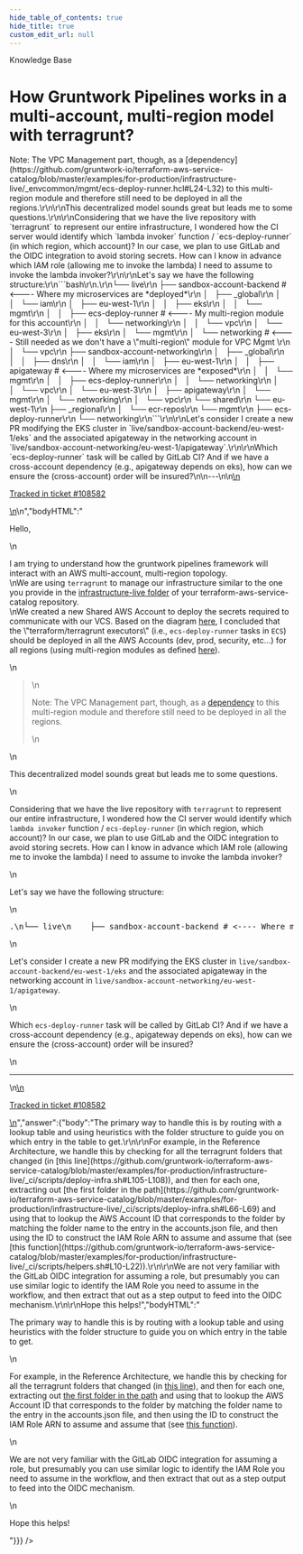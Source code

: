 ```yaml
---
hide_table_of_contents: true
hide_title: true
custom_edit_url: null
---
```



<CenterLayout>
<span className="searchCategory">Knowledge Base</span>
<h1>How Gruntwork Pipelines works in a multi-account, multi-region model with terragrunt?</h1>
<GitHub discussion={{"id":"D_kwDOF8slf84APhcA","number":416,"author":{"login":"chambodn"},"title":"How Gruntwork Pipelines works in a multi-account, multi-region model with terragrunt?","body":"\nHello,\r\n\r\nI am trying to understand how the gruntwork pipelines framework will interact with an AWS multi-account, multi-region topology. \r\nWe are using `terragrunt` to manage our infrastructure similar to the one you provide in the [infrastructure-live folder](https://github.com/gruntwork-io/terraform-aws-service-catalog/tree/master/examples/for-production/infrastructure-live) of your terraform-aws-service-catalog repository. \r\nWe created a new Shared AWS Account to deploy the secrets required to communicate with our VCS. Based on the diagram [here](https://docs.gruntwork.io/assets/images/landing-zone-ref-arch-08ff1641db41e41a0ad9d50c34a4a61b.png), I concluded that the \"terraform/terragrunt executors\" (i.e., `ecs-deploy-runner` tasks in `ECS`) should be deployed in all the AWS Accounts (dev, prod, security, etc...) for all regions (using multi-region modules as defined [here](https://github.com/gruntwork-io/terraform-aws-service-catalog/blob/master/examples/for-production/infrastructure-live/_envcommon/mgmt/ecs-deploy-runner.hcl#L38-L60)). \r\n\r\n> Note: The VPC Management part, though, as a [dependency](https://github.com/gruntwork-io/terraform-aws-service-catalog/blob/master/examples/for-production/infrastructure-live/_envcommon/mgmt/ecs-deploy-runner.hcl#L24-L32) to this multi-region module and therefore still need to be deployed in all the regions.\r\n\r\nThis decentralized model sounds great but leads me to some questions.\r\n\r\nConsidering that we have the live repository with `terragrunt` to represent our entire infrastructure, I wondered how the CI server would identify which `lambda invoker` function / `ecs-deploy-runner` (in which region, which account)? In our case, we plan to use GitLab and the OIDC integration to avoid storing secrets. How can I know in advance which IAM role (allowing me to invoke the lambda) I need to assume to invoke the lambda invoker?\r\n\r\nLet's say we have the following structure:\r\n```bash\r\n.\r\n└── live\r\n    ├── sandbox-account-backend # <---- Where my microservices are *deployed*\r\n    │   ├── _global\r\n    │   │   └── iam\r\n    │   ├── eu-west-1\r\n    │   │   ├── eks\r\n    │   │   └── mgmt\r\n    │   │       ├── ecs-deploy-runner # <---- My multi-region module for this account\r\n    │   │       └── networking\r\n    │   │           └── vpc\r\n    │   └── eu-west-3\r\n    │       ├── eks\r\n    │       └── mgmt\r\n    │           └── networking # <---- Still needed as we don't have a \"multi-region\" module for VPC Mgmt \r\n    │               └── vpc\r\n    ├── sandbox-account-networking\r\n    │   ├── _global\r\n    │   │   ├── dns\r\n    │   │   └── iam\r\n    │   ├── eu-west-1\r\n    │   │   ├── apigateway # <---- Where my microservices are *exposed*\r\n    │   │   └── mgmt\r\n    │   │       ├── ecs-deploy-runner\r\n    │   │       └── networking\r\n    │   │           └── vpc\r\n    │   └── eu-west-3\r\n    │       ├── apigateway\r\n    │       └── mgmt\r\n    │           └── networking\r\n    │               └── vpc\r\n    └── shared\r\n        └── eu-west-1\r\n            ├── _regional\r\n            │   └── ecr-repos\r\n            └── mgmt\r\n                ├── ecs-deploy-runner\r\n                └── networking\r\n```\r\n\r\nLet's consider I create a new PR modifying the EKS cluster in `live/sandbox-account-backend/eu-west-1/eks` and the associated apigateway in the networking account in `live/sandbox-account-networking/eu-west-1/apigateway`.\r\n\r\nWhich `ecs-deploy-runner` task will be called by GitLab CI? And if we have a cross-account dependency (e.g., apigateway depends on eks), how can we ensure the (cross-account) order will be insured?\n\n---\n\n<ins datetime=\"2022-05-12T11:51:35Z\">\n  <p><a href=\"https://support.gruntwork.io/hc/requests/108582\">Tracked in ticket #108582</a></p>\n</ins>\n","bodyHTML":"<p dir=\"auto\">Hello,</p>\n<p dir=\"auto\">I am trying to understand how the gruntwork pipelines framework will interact with an AWS multi-account, multi-region topology.<br>\nWe are using <code class=\"notranslate\">terragrunt</code> to manage our infrastructure similar to the one you provide in the <a href=\"https://github.com/gruntwork-io/terraform-aws-service-catalog/tree/master/examples/for-production/infrastructure-live\">infrastructure-live folder</a> of your terraform-aws-service-catalog repository.<br>\nWe created a new Shared AWS Account to deploy the secrets required to communicate with our VCS. Based on the diagram <a href=\"https://docs.gruntwork.io/assets/images/landing-zone-ref-arch-08ff1641db41e41a0ad9d50c34a4a61b.png\" rel=\"nofollow\">here</a>, I concluded that the \"terraform/terragrunt executors\" (i.e., <code class=\"notranslate\">ecs-deploy-runner</code> tasks in <code class=\"notranslate\">ECS</code>) should be deployed in all the AWS Accounts (dev, prod, security, etc...) for all regions (using multi-region modules as defined <a href=\"https://github.com/gruntwork-io/terraform-aws-service-catalog/blob/master/examples/for-production/infrastructure-live/_envcommon/mgmt/ecs-deploy-runner.hcl#L38-L60\">here</a>).</p>\n<blockquote>\n<p dir=\"auto\">Note: The VPC Management part, though, as a <a href=\"https://github.com/gruntwork-io/terraform-aws-service-catalog/blob/master/examples/for-production/infrastructure-live/_envcommon/mgmt/ecs-deploy-runner.hcl#L24-L32\">dependency</a> to this multi-region module and therefore still need to be deployed in all the regions.</p>\n</blockquote>\n<p dir=\"auto\">This decentralized model sounds great but leads me to some questions.</p>\n<p dir=\"auto\">Considering that we have the live repository with <code class=\"notranslate\">terragrunt</code> to represent our entire infrastructure, I wondered how the CI server would identify which <code class=\"notranslate\">lambda invoker</code> function / <code class=\"notranslate\">ecs-deploy-runner</code> (in which region, which account)? In our case, we plan to use GitLab and the OIDC integration to avoid storing secrets. How can I know in advance which IAM role (allowing me to invoke the lambda) I need to assume to invoke the lambda invoker?</p>\n<p dir=\"auto\">Let's say we have the following structure:</p>\n<div class=\"highlight highlight-source-shell notranslate position-relative overflow-auto\" dir=\"auto\" data-snippet-clipboard-copy-content=\".\n└── live\n    ├── sandbox-account-backend # &lt;---- Where my microservices are *deployed*\n    │   ├── _global\n    │   │   └── iam\n    │   ├── eu-west-1\n    │   │   ├── eks\n    │   │   └── mgmt\n    │   │       ├── ecs-deploy-runner # &lt;---- My multi-region module for this account\n    │   │       └── networking\n    │   │           └── vpc\n    │   └── eu-west-3\n    │       ├── eks\n    │       └── mgmt\n    │           └── networking # &lt;---- Still needed as we don't have a &quot;multi-region&quot; module for VPC Mgmt \n    │               └── vpc\n    ├── sandbox-account-networking\n    │   ├── _global\n    │   │   ├── dns\n    │   │   └── iam\n    │   ├── eu-west-1\n    │   │   ├── apigateway # &lt;---- Where my microservices are *exposed*\n    │   │   └── mgmt\n    │   │       ├── ecs-deploy-runner\n    │   │       └── networking\n    │   │           └── vpc\n    │   └── eu-west-3\n    │       ├── apigateway\n    │       └── mgmt\n    │           └── networking\n    │               └── vpc\n    └── shared\n        └── eu-west-1\n            ├── _regional\n            │   └── ecr-repos\n            └── mgmt\n                ├── ecs-deploy-runner\n                └── networking\"><pre><span class=\"pl-c1\">.</span>\n└── live\n    ├── sandbox-account-backend <span class=\"pl-c\"><span class=\"pl-c\">#</span> &lt;---- Where my microservices are *deployed*</span>\n    │   ├── _global\n    │   │   └── iam\n    │   ├── eu-west-1\n    │   │   ├── eks\n    │   │   └── mgmt\n    │   │       ├── ecs-deploy-runner <span class=\"pl-c\"><span class=\"pl-c\">#</span> &lt;---- My multi-region module for this account</span>\n    │   │       └── networking\n    │   │           └── vpc\n    │   └── eu-west-3\n    │       ├── eks\n    │       └── mgmt\n    │           └── networking <span class=\"pl-c\"><span class=\"pl-c\">#</span> &lt;---- Still needed as we don't have a \"multi-region\" module for VPC Mgmt </span>\n    │               └── vpc\n    ├── sandbox-account-networking\n    │   ├── _global\n    │   │   ├── dns\n    │   │   └── iam\n    │   ├── eu-west-1\n    │   │   ├── apigateway <span class=\"pl-c\"><span class=\"pl-c\">#</span> &lt;---- Where my microservices are *exposed*</span>\n    │   │   └── mgmt\n    │   │       ├── ecs-deploy-runner\n    │   │       └── networking\n    │   │           └── vpc\n    │   └── eu-west-3\n    │       ├── apigateway\n    │       └── mgmt\n    │           └── networking\n    │               └── vpc\n    └── shared\n        └── eu-west-1\n            ├── _regional\n            │   └── ecr-repos\n            └── mgmt\n                ├── ecs-deploy-runner\n                └── networking</pre></div>\n<p dir=\"auto\">Let's consider I create a new PR modifying the EKS cluster in <code class=\"notranslate\">live/sandbox-account-backend/eu-west-1/eks</code> and the associated apigateway in the networking account in <code class=\"notranslate\">live/sandbox-account-networking/eu-west-1/apigateway</code>.</p>\n<p dir=\"auto\">Which <code class=\"notranslate\">ecs-deploy-runner</code> task will be called by GitLab CI? And if we have a cross-account dependency (e.g., apigateway depends on eks), how can we ensure the (cross-account) order will be insured?</p>\n<hr>\n<ins datetime=\"2022-05-12T11:51:35Z\">\n  <p dir=\"auto\"><a href=\"https://support.gruntwork.io/hc/requests/108582\" rel=\"nofollow\">Tracked in ticket #108582</a></p>\n</ins>","answer":{"body":"The primary way to handle this is by routing with a lookup table and using heuristics with the folder structure to guide you on which entry in the table to get.\r\n\r\nFor example, in the Reference Architecture, we handle this by checking for all the terragrunt folders that changed (in [this line](https://github.com/gruntwork-io/terraform-aws-service-catalog/blob/master/examples/for-production/infrastructure-live/_ci/scripts/deploy-infra.sh#L105-L108)), and then for each one, extracting out [the first folder in the path](https://github.com/gruntwork-io/terraform-aws-service-catalog/blob/master/examples/for-production/infrastructure-live/_ci/scripts/deploy-infra.sh#L66-L69) and using that to lookup the AWS Account ID that corresponds to the folder by matching the folder name to the entry in the accounts.json file, and then using the ID to construct the IAM Role ARN to assume and assume that (see [this function](https://github.com/gruntwork-io/terraform-aws-service-catalog/blob/master/examples/for-production/infrastructure-live/_ci/scripts/helpers.sh#L10-L22)).\r\n\r\nWe are not very familiar with the GitLab OIDC integration for assuming a role, but presumably you can use similar logic to identify the IAM Role you need to assume in the workflow, and then extract that out as a step output to feed into the OIDC mechanism.\r\n\r\nHope this helps!","bodyHTML":"<p dir=\"auto\">The primary way to handle this is by routing with a lookup table and using heuristics with the folder structure to guide you on which entry in the table to get.</p>\n<p dir=\"auto\">For example, in the Reference Architecture, we handle this by checking for all the terragrunt folders that changed (in <a href=\"https://github.com/gruntwork-io/terraform-aws-service-catalog/blob/master/examples/for-production/infrastructure-live/_ci/scripts/deploy-infra.sh#L105-L108\">this line</a>), and then for each one, extracting out <a href=\"https://github.com/gruntwork-io/terraform-aws-service-catalog/blob/master/examples/for-production/infrastructure-live/_ci/scripts/deploy-infra.sh#L66-L69\">the first folder in the path</a> and using that to lookup the AWS Account ID that corresponds to the folder by matching the folder name to the entry in the accounts.json file, and then using the ID to construct the IAM Role ARN to assume and assume that (see <a href=\"https://github.com/gruntwork-io/terraform-aws-service-catalog/blob/master/examples/for-production/infrastructure-live/_ci/scripts/helpers.sh#L10-L22\">this function</a>).</p>\n<p dir=\"auto\">We are not very familiar with the GitLab OIDC integration for assuming a role, but presumably you can use similar logic to identify the IAM Role you need to assume in the workflow, and then extract that out as a step output to feed into the OIDC mechanism.</p>\n<p dir=\"auto\">Hope this helps!</p>"}}} />

</CenterLayout>
  

<!-- ##DOCS-SOURCER-START
{
  "sourcePlugin": "github-discussions",
  "hash": "ab275905a5a2392a394cf47c93dec39d"
}
##DOCS-SOURCER-END -->
